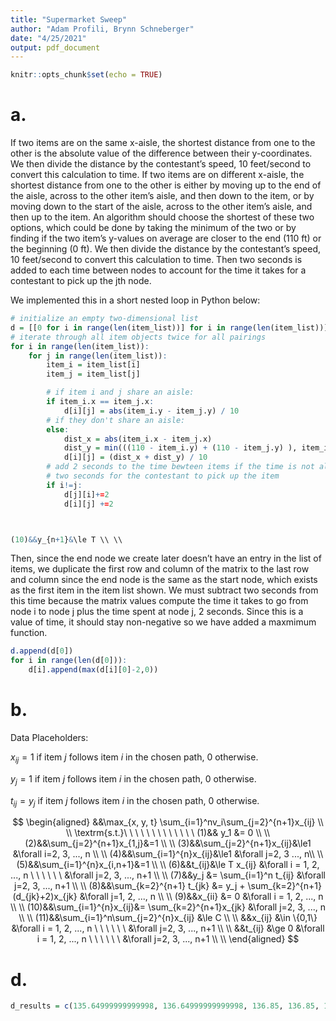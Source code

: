 ```yaml
---
title: "Supermarket Sweep"
author: "Adam Profili, Brynn Schneberger"
date: "4/25/2021"
output: pdf_document
---
```


```r
knitr::opts_chunk$set(echo = TRUE)
```

# a.

If two items are on the same x-aisle, the shortest distance from one to the other is the absolute value of the difference between their y-coordinates. We then divide the distance by the contestant's speed, 10 feet/second to convert this calculation to time.
If two items are on different x-aisle, the shortest distance from one to the other is either by moving up to the end of the aisle, across to the other item's aisle, and then down to the item, or by moving down to the start of the aisle, across to the other item's aisle, and then up to the item. An algorithm should choose the shortest of these two options, which could be done by taking the minimum of the two or by finding if the two item's y-values on average are closer to the end (110 ft) or the beginning (0 ft). We then divide the distance by the contestant's speed, 10 feet/second to convert this calculation to time.
Then two seconds is added to each time between nodes to account for the time it takes for a contestant to pick up the jth node.

We implemented this in a short nested loop in Python below:
```r
# initialize an empty two-dimensional list
d = [[0 for i in range(len(item_list))] for i in range(len(item_list))]
# iterate through all item objects twice for all pairings
for i in range(len(item_list)):
    for j in range(len(item_list)):
        item_i = item_list[i]
        item_j = item_list[j]

        # if item i and j share an aisle:
        if item_i.x == item_j.x:
            d[i][j] = abs(item_i.y - item_j.y) / 10
        # if they don't share an aisle:
        else:
            dist_x = abs(item_i.x - item_j.x)
            dist_y = min(((110 - item_i.y) + (110 - item_j.y) ), item_i.y + item_j.y)
            d[i][j] = (dist_x + dist_y) / 10
        # add 2 seconds to the time bewteen items if the time is not already 0. this creates an extra
        # two seconds for the contestant to pick up the item
        if i!=j:
            d[j][i]+=2
            d[i][j] +=2



(10)&&y_{n+1}&\le T \\ \\

```
Then, since the end node we create later doesn't have an entry in the list of items, we duplicate the first row and column of the matrix to the last row and column since the end node is the same as the start node, which exists as the first item in the item list shown. We must subtract two seconds from this time because the matrix values compute the time it takes to go from node i to node j plus the time spent at node j, 2 seconds. Since this is a value of time, it should stay non-negative so we have added a maxmimum function.
```r
d.append(d[0])
for i in range(len(d[0])):
    d[i].append(max(d[i][0]-2,0))
```



# b.
Data Placeholders:

$x_{ij} = 1$ if item $j$ follows item $i$ in the chosen path, 0 otherwise.

$y_{j} = 1$ if item $j$ follows item $i$ in the chosen path, 0 otherwise.

$t_{ij} = y_{j}$ if item $j$ follows item $i$ in the chosen path, 0 otherwise.

$$
\begin{aligned}
&&\max_{x, y, t} \sum_{i=1}^nv_i\sum_{j=2}^{n+1}x_{ij} \\ \\
\textrm{s.t.}\ \ \ \ \ \ \ \ \ \ \ \ \ (1)&& y_1 &= 0 \\ \\
(2)&&\sum_{j=2}^{n+1}x_{1,j}&=1 \\ \\
(3)&&\sum_{j=2}^{n+1}x_{ij}&\le1 &\forall i=2, 3, ..., n \\ \\
(4)&&\sum_{i=1}^{n}x_{ij}&\le1 &\forall j=2, 3 ..., n\\ \\
(5)&&\sum_{i=1}^{n}x_{i,n+1}&=1 \\ \\
(6)&&t_{ij}&\le T x_{ij} &\forall i = 1, 2, ..., n \ \ \ \ \ \ &\forall j=2, 3, ..., n+1 \\ \\
(7)&&y_j &= \sum_{i=1}^n t_{ij} &\forall j=2, 3, ..., n+1 \\ \\
(8)&&\sum_{k=2}^{n+1} t_{jk} &= y_j + \sum_{k=2}^{n+1} (d_{jk}+2)x_{jk} &\forall j=1, 2, ..., n \\ \\
(9)&&x_{ii} &= 0 &\forall i = 1, 2, ..., n \\ \\
(10)&&\sum_{i=1}^{n}x_{ij}&= \sum_{k=2}^{n+1}x_{jk}  &\forall j=2, 3, ..., n \\ \\
(11)&&\sum_{i=1}^n\sum_{j=2}^{n}x_{ij} &\le C \\ \\
&&x_{ij} &\in \{0,1\} &\forall i = 1, 2, ..., n \ \ \ \ \ \ &\forall j=2, 3, ..., n+1 \\ \\
&&t_{ij} &\ge 0 &\forall i = 1, 2, ..., n \ \ \ \ \ \ &\forall j=2, 3, ..., n+1 \\ \\
\end{aligned}
$$






# d.

```r
d_results = c(135.64999999999998, 136.64999999999998, 136.85, 136.85, 138.14999999999998, 138.64999999999998, 139.85, 142.35, 143.64999999999998, 143.64999999999998, 143.85, 144.04999999999998, 144.35, 145.64999999999998, 148.64999999999998, 148.64999999999998, 148.85, 149.64999999999998, 150.35, 150.35, 151.64999999999998)

```

